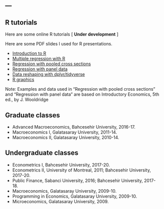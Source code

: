 ---
---

<link rel="stylesheet" href="styles.css" type="text/css">


## R tutorials

Here are some online R tutorials [ **Under development** ]



Here are some PDF slides I used for R presentations.


- [Introduction to R ](R_slides/R_intro.pdf)
- [Multiple regression with R ](R_slides/R_ols.pdf)
- [Regression with pooled cross sections](R_slides/R_pooled.pdf)
- [Regression with panel data](R_slides/R_panel.pdf)
- [Data reshaping with dplyr/tidyverse](R_slides/R_reshape.pdf)
- [R graphics](R_slides/R_graphs.pdf)

Note: Examples and data used in "Regression with pooled cross sections" and "Regression with panel data" 
	are based on Introductory Economics, 5th ed., by J. Wooldridge


## Graduate classes

- Advanced Macroeconomics, Bahcesehir University, 2016-17.
- Macroeconomics I, Galatasaray University, 2011-14.
- Macroeconomics II, Galatasaray University, 2010-14.

## Undergraduate classes

- Econometrics I, Bahcesehir University, 2017-20.
- Econometrics II, University of Montreal, 2011; Bahcesehir University, 2017-20.
- Public Finance, Sabanci University, 2016; Bahcesehir University, 2017-18.
- Macroeconomics, Galatasaray University, 2009-10.
- Programming in Economics, Galatasaray University, 2009-10.
- Microeconomics, Galatasaray University, 2009.
